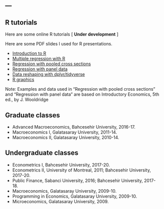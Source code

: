 ---
---

<link rel="stylesheet" href="styles.css" type="text/css">


## R tutorials

Here are some online R tutorials [ **Under development** ]



Here are some PDF slides I used for R presentations.


- [Introduction to R ](R_slides/R_intro.pdf)
- [Multiple regression with R ](R_slides/R_ols.pdf)
- [Regression with pooled cross sections](R_slides/R_pooled.pdf)
- [Regression with panel data](R_slides/R_panel.pdf)
- [Data reshaping with dplyr/tidyverse](R_slides/R_reshape.pdf)
- [R graphics](R_slides/R_graphs.pdf)

Note: Examples and data used in "Regression with pooled cross sections" and "Regression with panel data" 
	are based on Introductory Economics, 5th ed., by J. Wooldridge


## Graduate classes

- Advanced Macroeconomics, Bahcesehir University, 2016-17.
- Macroeconomics I, Galatasaray University, 2011-14.
- Macroeconomics II, Galatasaray University, 2010-14.

## Undergraduate classes

- Econometrics I, Bahcesehir University, 2017-20.
- Econometrics II, University of Montreal, 2011; Bahcesehir University, 2017-20.
- Public Finance, Sabanci University, 2016; Bahcesehir University, 2017-18.
- Macroeconomics, Galatasaray University, 2009-10.
- Programming in Economics, Galatasaray University, 2009-10.
- Microeconomics, Galatasaray University, 2009.
